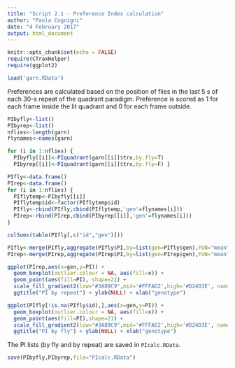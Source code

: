 ```yaml
---
title: "Script 2.1 - Preference Index calculation"
author: "Paola Cognigni"
date: "4 February 2017"
output: html_document
---
```


```r
knitr::opts_chunk$set(echo = FALSE)
require(CTraxHelper)
require(ggplot2)
```

```r
load('garn.RData')
```

Preferences are calculated based on the position of flies in the last 5 s of each 30-s repeat of the quadrant paradigm. Preference is scored as 1 for each frame inside the lit quadrant and 0 for each frame outside.

```r
PIbyfly<-list()
PIbyrep<-list()
nflies<-length(garn)
flynames<-names(garn)

for (i in 1:nflies) {
  PIbyfly[[i]]<-PIquadrant(garn[[i]]$trx,by.fly=T)
  PIbyrep[[i]]<-PIquadrant(garn[[i]]$trx,by.fly=F) }
```


```r
PIfly<-data.frame()
PIrep<-data.frame()
for (i in 1:nflies) {
  PIflytemp<-PIbyfly[[i]]
  PIflytemp$id<-factor(PIflytemp$id)
  PIfly<-rbind(PIfly,cbind(PIflytemp,'gen'=flynames[i]))
  PIrep<-rbind(PIrep,cbind(PIbyrep[[i]],'gen'=flynames[i])) 
}

colSums(table(PIfly[,c("id","gen")]))
```


```r

PIfly<-merge(PIfly,aggregate(PIfly$PI,by=list(gen=PIfly$gen),FUN="mean"))
PIrep<-merge(PIrep,aggregate(PIrep$PI,by=list(gen=PIrep$gen),FUN="mean"))

ggplot(PIrep,aes(x=gen,y=PI)) +
  geom_boxplot(outlier.colour = NA, aes(fill=x)) +
  geom_point(aes(fill=PI), shape=21) +
  scale_fill_gradient2(low="#3A89C9",mid='#FFFAD2',high='#D24D3E', name="PI") +
  ggtitle("PI by repeat") + ylab(NULL) + xlab("genotype")

ggplot(PIfly[!is.na(PIfly$id),],aes(x=gen,y=PI)) +
  geom_boxplot(outlier.colour = NA, aes(fill=x)) +
  geom_point(aes(fill=PI),shape=21) +
  scale_fill_gradient2(low="#3A89C9",mid='#FFFAD2',high='#D24D3E', name="PI") +
  ggtitle("PI by fly") + ylab(NULL) + xlab("genotype")

```


The PI lists (by fly and by repeat) are saved in `PIcalc.RData`.

```r
save(PIbyfly,PIbyrep,file="PIcalc.RData")
```
